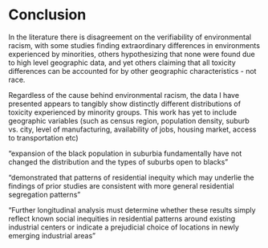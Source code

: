 # Conclusion {-}

In the literature there is disagreement on the verifiability of environmental racism, with some studies finding extraordinary differences in environments experienced by minorities, others hypothesizing that none were found due to high level geographic data, and yet others claiming that all toxicity differences can be accounted for by other geographic characteristics - not race.

Regardless of the cause behind environmental racism, the data I have presented appears to tangibly show distinctly different distributions of toxicity experienced by minority groups. This work has yet to include geographic variables (such as census region, population density, suburb vs. city, level of manufacturing, availability of jobs, housing market, access to transportation etc)

"expansion of the black population in suburbia fundamentally have not changed the distribution and the types of suburbs open to blacks"
 
 "demonstrated that patterns of residential inequity which may underlie the
 findings of prior studies are consistent with more general residential segregation patterns"
 
 "Further longitudinal analysis must determine whether these results simply reflect known social inequities in residential patterns around existing industrial centers or indicate a prejudicial choice of locations in newly emerging industrial areas"